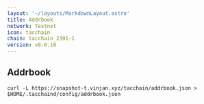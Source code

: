 ```yaml
---
layout: '~/layouts/MarkdownLayout.astro'
title: Addrbook
network: Testnet
icon: tacchain
chain: tacchain_2391-1
version: v0.0.10
---
```

## Addrbook

```
curl -L https://snapshot-t.vinjan.xyz/tacchain/addrbook.json > $HOME/.tacchaind/config/addrbook.json
```
